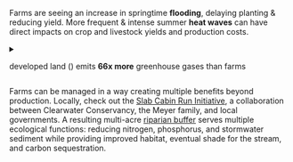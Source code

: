 
Farms are seeing an increase in springtime **flooding**, delaying planting & reducing yield.
More frequent & intense summer **heat waves** can have direct impacts on crop and livestock yields and production costs.

<details>
<summary>

developed land (<House />) emits **66x&nbsp;more** greenhouse gases than <Flower1 /> farms <Plus />

</summary>
<article>

All crop and livestock producers should prepare for new or more aggressive weeds as well as pest and disease outbreaks due to the warmer and wetter conditions.

With a focus on healthy soils, farming is part of the solution since agriculture farmland can serve as “sinks” to capture and store excess atmospheric carbon dioxide (CO<sub>2</sub>).

Agriculture is a significant component of Centre County’s economy, with $94.5 million in annual farm gate sales (NASS, 2019).

</article>
</details>

<footer>

<Flower2 />

Farms can be managed in a way creating multiple benefits beyond production. Locally, check out the [Slab Cabin Run Initiative](https://www.centredaily.com/news/local/article229681529.html), a collaboration between Clearwater Conservancy, the Meyer family, and local governments.
A resulting multi-acre [riparian buffer](https://en.wikipedia.org/wiki/Riparian_buffer) serves multiple ecological functions:
reducing nitrogen, phosphorus, and stormwater sediment while providing improved habitat, eventual shade for the stream, and carbon sequestration.

</footer>
